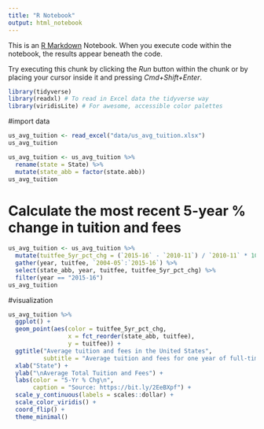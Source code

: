 ```yaml
---
title: "R Notebook"
output: html_notebook
---
```


This is an [R Markdown](http://rmarkdown.rstudio.com) Notebook. When you execute code within the notebook, the results appear beneath the code. 

Try executing this chunk by clicking the *Run* button within the chunk or by placing your cursor inside it and pressing *Cmd+Shift+Enter*. 

```r
library(tidyverse) 
library(readxl) # To read in Excel data the tidyverse way
library(viridisLite) # For awesome, accessible color palettes
```

#import data
```r
us_avg_tuition <- read_excel("data/us_avg_tuition.xlsx")
us_avg_tuition
```

```r
us_avg_tuition <- us_avg_tuition %>% 
  rename(state = State) %>% 
  mutate(state_abb = factor(state.abb))
us_avg_tuition
```

# Calculate the most recent 5-year % change in tuition and fees

```r
us_avg_tuition <- us_avg_tuition %>%
  mutate(tuitfee_5yr_pct_chg = (`2015-16` - `2010-11`) / `2010-11` * 100) %>% 
  gather(year, tuitfee, `2004-05`:`2015-16`) %>% 
  select(state_abb, year, tuitfee, tuitfee_5yr_pct_chg) %>% 
  filter(year == "2015-16")
us_avg_tuition

```

#visualization

```r
us_avg_tuition %>% 
  ggplot() +
  geom_point(aes(color = tuitfee_5yr_pct_chg,
                 x = fct_reorder(state_abb, tuitfee),
                 y = tuitfee)) +
  ggtitle("Average tuition and fees in the United States",
          subtitle = "Average tuition and fees for one year of full-time study at public institutions, 2015-16") +
  xlab("State") +
  ylab("\nAverage Total Tuition and Fees") +
  labs(color = "5-Yr % Chg\n",
       caption = "Source: https://bit.ly/2EeBXpf") +
  scale_y_continuous(labels = scales::dollar) +
  scale_color_viridis() +
  coord_flip() +
  theme_minimal()
```


